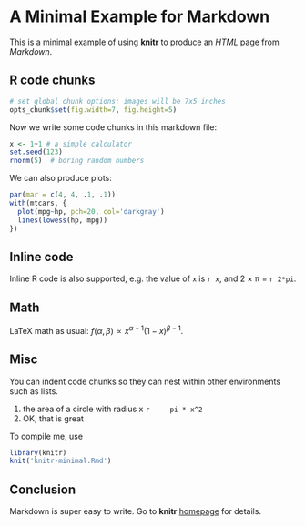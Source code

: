 # A Minimal Example for Markdown



This is a minimal example of using **knitr** to produce an _HTML_ page from _Markdown_.

## R code chunks

```r
# set global chunk options: images will be 7x5 inches
opts_chunk$set(fig.width=7, fig.height=5)
```

Now we write some code chunks in this markdown file:

```r
x <- 1+1 # a simple calculator
set.seed(123)
rnorm(5)  # boring random numbers
```

We can also produce plots:

```r
par(mar = c(4, 4, .1, .1))
with(mtcars, {
  plot(mpg~hp, pch=20, col='darkgray')
  lines(lowess(hp, mpg))
})
```

## Inline code

Inline R code is also supported, e.g. the value of `x` is `r x`, and 2 &times; &pi;
= `r 2*pi`.

## Math

LaTeX math as usual: $f(\alpha, \beta) \propto x^{\alpha-1}(1-x)^{\beta-1}$.

## Misc

You can indent code chunks so they can nest within other environments such as lists.

1. the area of a circle with radius x
    ```r
    pi * x^2
    ```
2. OK, that is great

To compile me, use

```r
library(knitr)
knit('knitr-minimal.Rmd')
```

## Conclusion

Markdown is super easy to write. Go to **knitr** [homepage](http://yihui.name/knitr) for details.
